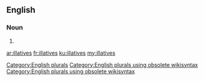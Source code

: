 ==English==

===Noun===
{{head|en}}

# {{plural of|illative}}

[[Category:English plurals]][[Category:English plurals using obsolete wikisyntax]][[Category:English plurals using obsolete wikisyntax]]

[[ar:illatives]]
[[fr:illatives]]
[[ku:illatives]]
[[my:illatives]]